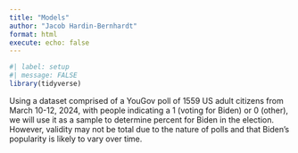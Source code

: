 ```yaml
---
title: "Models"
author: "Jacob Hardin-Bernhardt"
format: html
execute: echo: false
---
```


```r
#| label: setup
#| message: FALSE
library(tidyverse)
```

Using a dataset comprised of a YouGov poll of 1559 US adult citizens from March 10-12, 2024, with people indicating a 1 (voting for Biden) or 0 (other), we will use it as a sample to determine percent for Biden in the election. However, validity may not be total due to the nature of polls and that Biden's popularity is likely to vary over time.
